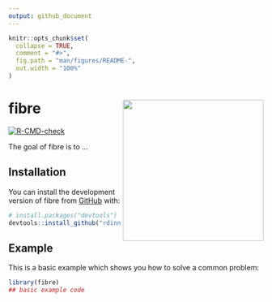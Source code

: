```yaml
---
output: github_document
---
```


<!-- README.md is generated from README.Rmd. Please edit that file -->

```r
knitr::opts_chunk$set(
  collapse = TRUE,
  comment = "#>",
  fig.path = "man/figures/README-",
  out.width = "100%"
)
```

# fibre <a href="https://rdinnager.github.io/fibre/"><img src="man/figures/logo.png" align="right" height="278" /></a>


<!-- badges: start -->
[![R-CMD-check](https://github.com/rdinnager/fibre/actions/workflows/R-CMD-check.yaml/badge.svg)](https://github.com/rdinnager/fibre/actions/workflows/R-CMD-check.yaml)
<!-- badges: end -->

The goal of fibre is to ...

## Installation

You can install the development version of fibre from [GitHub](https://github.com/) with:

``` r
# install.packages("devtools")
devtools::install_github("rdinnager/fibre")
```

## Example

This is a basic example which shows you how to solve a common problem:

```r
library(fibre)
## basic example code
```

